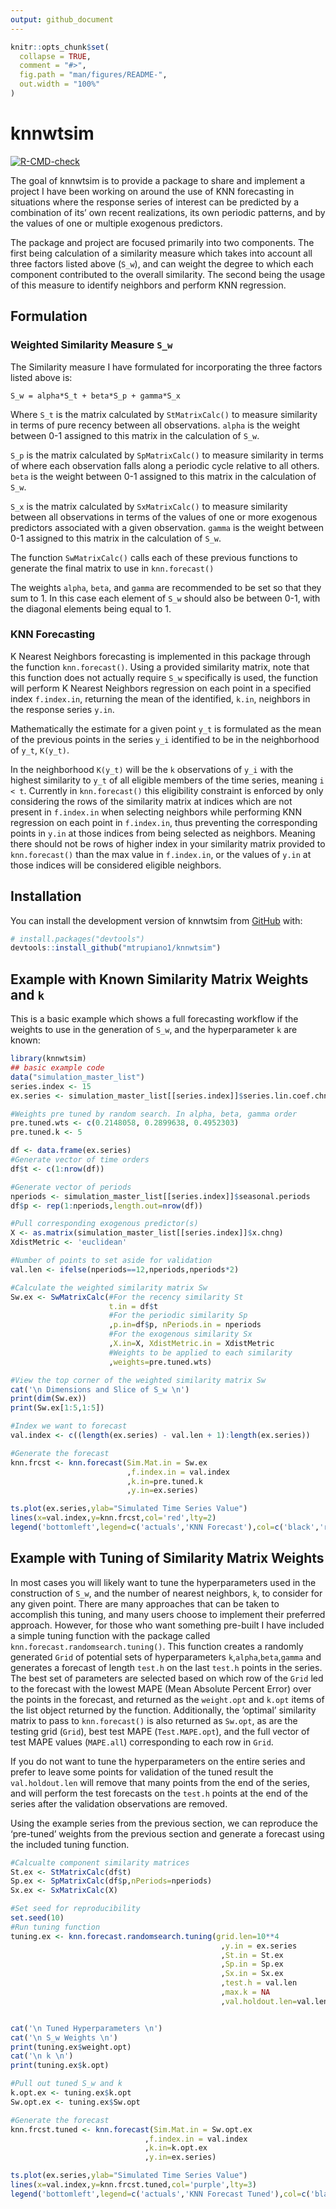 ```yaml
---
output: github_document
---
```


<!-- README.md is generated from README.Rmd. Please edit that file -->

```r
knitr::opts_chunk$set(
  collapse = TRUE,
  comment = "#>",
  fig.path = "man/figures/README-",
  out.width = "100%"
)
```

# knnwtsim

<!-- badges: start -->
[![R-CMD-check](https://github.com/mtrupiano1/knnwtsim/workflows/R-CMD-check/badge.svg)](https://github.com/mtrupiano1/knnwtsim/actions)
<!-- badges: end -->

The goal of knnwtsim is to provide a package to share and implement a project I have been working on 
around the use of KNN forecasting in situations where the response series of interest can be predicted by
a combination of its' own recent realizations, its own periodic patterns, and by the values of
one or multiple exogenous predictors. 

The package and project are focused primarily into two components. The first being calculation of a 
similarity measure which takes into account all three factors listed above (`S_w`), and can weight 
the degree to which each component contributed to the overall similarity. The second being the 
usage of this measure to identify neighbors and perform KNN regression. 

## Formulation 

### Weighted Similarity Measure `S_w`

The Similarity measure I have formulated for incorporating the three factors listed above is: 

`S_w = alpha*S_t + beta*S_p + gamma*S_x`

Where `S_t` is the matrix calculated by `StMatrixCalc()` to measure similarity in terms of pure recency between all observations. `alpha` is the weight between 0-1 assigned to this matrix in the calculation of `S_w`.

`S_p` is the matrix calculated by `SpMatrixCalc()` to measure similarity in terms of where each observation falls 
along a periodic cycle relative to all others. `beta` is the weight between 0-1 assigned to this matrix in the calculation of `S_w`.

`S_x` is the matrix calculated by `SxMatrixCalc()` to measure similarity between all observations in terms of the values of one or more exogenous predictors associated with a given observation. `gamma` is the weight between 0-1 assigned to this matrix in the calculation of `S_w`.

The function `SwMatrixCalc()` calls each of these previous functions to generate the final matrix to use in `knn.forecast()`

The weights `alpha`, `beta`, and `gamma` are recommended to be set so that they sum to 1. In this case each element of `S_w` should also be between 0-1, with the diagonal elements being equal to 1. 

### KNN Forecasting 

K Nearest Neighbors forecasting is implemented in this package through the function `knn.forecast()`. Using a provided similarity matrix, note that this function does not actually require `S_w` specifically is used, the function will perform K Nearest Neighbors regression on each point in a specified index `f.index.in`, returning the mean of the identified, `k.in`, neighbors in the response series `y.in`.  

Mathematically the estimate for a given point `y_t` is formulated as the mean of the previous points in the series `y_i` identified to be in the neighborhood of `y_t`, `K(y_t)`. 

In the neighborhood `K(y_t)` will be the `k` observations of `y_i` with the highest similarity to `y_t` of all eligible members of the time series, meaning `i < t`. Currently in `knn.forecast()` this eligibility constraint is enforced by only considering the rows of the similarity matrix at indices which are not present in `f.index.in` when selecting neighbors while performing KNN regression on each point in `f.index.in`, thus preventing the corresponding points in `y.in` at those indices from being selected as neighbors. Meaning there should not be rows of higher index in your similarity matrix provided to `knn.forecast()` than the max value in `f.index.in`, or the values of `y.in` at those indices will be considered eligible neighbors. 

## Installation

You can install the development version of knnwtsim from [GitHub](https://github.com/) with:

``` r
# install.packages("devtools")
devtools::install_github("mtrupiano1/knnwtsim")
```

## Example with Known Similarity Matrix Weights and `k`

This is a basic example which shows a full forecasting workflow if the weights 
to use in the generation of `S_w`, and the hyperparameter `k` are known:

```r
library(knnwtsim)
## basic example code
data("simulation_master_list")
series.index <- 15
ex.series <- simulation_master_list[[series.index]]$series.lin.coef.chng.x

#Weights pre tuned by random search. In alpha, beta, gamma order   
pre.tuned.wts <- c(0.2148058, 0.2899638, 0.4952303)
pre.tuned.k <- 5

df <- data.frame(ex.series)
#Generate vector of time orders
df$t <- c(1:nrow(df))

#Generate vector of periods
nperiods <- simulation_master_list[[series.index]]$seasonal.periods
df$p <- rep(1:nperiods,length.out=nrow(df))

#Pull corresponding exogenous predictor(s)
X <- as.matrix(simulation_master_list[[series.index]]$x.chng)
XdistMetric <- 'euclidean'

#Number of points to set aside for validation
val.len <- ifelse(nperiods==12,nperiods,nperiods*2)

#Calculate the weighted similarity matrix Sw 
Sw.ex <- SwMatrixCalc(#For the recency similarity St
                      t.in = df$t
                      #For the periodic similarity Sp
                      ,p.in=df$p, nPeriods.in = nperiods
                      #For the exogenous similarity Sx
                      ,X.in=X, XdistMetric.in = XdistMetric
                      #Weights to be applied to each similarity
                      ,weights=pre.tuned.wts)

#View the top corner of the weighted similarity matrix Sw 
cat('\n Dimensions and Slice of S_w \n')
print(dim(Sw.ex))
print(Sw.ex[1:5,1:5])


```

```r

#Index we want to forecast 
val.index <- c((length(ex.series) - val.len + 1):length(ex.series))

#Generate the forecast 
knn.frcst <- knn.forecast(Sim.Mat.in = Sw.ex
                          ,f.index.in = val.index
                          ,k.in=pre.tuned.k
                          ,y.in=ex.series)

ts.plot(ex.series,ylab="Simulated Time Series Value")
lines(x=val.index,y=knn.frcst,col='red',lty=2)
legend('bottomleft',legend=c('actuals','KNN Forecast'),col=c('black','red'),lty=c(1,2))


```


## Example with Tuning of Similarity Matrix Weights 

In most cases you will likely want to tune the hyperparameters used in the construction
of `S_w`, and the number of nearest neighbors, `k`, to consider for any given point. There 
are many approaches that can be taken to accomplish this tuning, and many users
choose to implement their preferred approach. However, for those who want something pre-built
I have included a simple tuning function with the package called `knn.forecast.randomsearch.tuning()`.
This function creates a randomly generated `Grid` of potential sets of hyperparameters `k`,`alpha`,`beta`,`gamma` and generates a forecast of length `test.h` on the last `test.h` points in the series. The best set of parameters 
are selected based on which row of the `Grid` led to the forecast with the lowest MAPE (Mean Absolute Percent Error) over the points in the forecast, and returned as the `weight.opt` and `k.opt` items of the list object returned by the function. Additionally, the 'optimal' similarity matrix to pass to `knn.forecast()` is also returned as `Sw.opt`, as are the testing grid (`Grid`), best test MAPE (`Test.MAPE.opt`), and the full vector of test MAPE values (`MAPE.all`) corresponding to each row in `Grid`.

If you do not want to tune the hyperparameters on the entire series and prefer to leave some points for validation of the tuned result the `val.holdout.len` will remove that many points from the end of the series, and will perform the test forecasts on the `test.h` points at the end of 
the series after the validation observations are removed. 

Using the example series from the previous section, we can reproduce the 'pre-tuned' weights from the 
previous section and generate a forecast using the included tuning function.


```r

#Calcualte component similarity matrices
St.ex <- StMatrixCalc(df$t)
Sp.ex <- SpMatrixCalc(df$p,nPeriods=nperiods)
Sx.ex <- SxMatrixCalc(X)

#Set seed for reproducibility 
set.seed(10)
#Run tuning function 
tuning.ex <- knn.forecast.randomsearch.tuning(grid.len=10**4
                                               ,y.in = ex.series
                                               ,St.in = St.ex 
                                               ,Sp.in = Sp.ex
                                               ,Sx.in = Sx.ex
                                               ,test.h = val.len
                                               ,max.k = NA
                                               ,val.holdout.len=val.len)


cat('\n Tuned Hyperparameters \n')
cat('\n S_w Weights \n')
print(tuning.ex$weight.opt)
cat('\n k \n')
print(tuning.ex$k.opt)

#Pull out tuned S_w and k
k.opt.ex <- tuning.ex$k.opt
Sw.opt.ex <- tuning.ex$Sw.opt


```


```r

#Generate the forecast 
knn.frcst.tuned <- knn.forecast(Sim.Mat.in = Sw.opt.ex
                              ,f.index.in = val.index
                              ,k.in=k.opt.ex 
                              ,y.in=ex.series)

ts.plot(ex.series,ylab="Simulated Time Series Value")
lines(x=val.index,y=knn.frcst.tuned,col='purple',lty=3)
legend('bottomleft',legend=c('actuals','KNN Forecast Tuned'),col=c('black','purple'),lty=c(1,3))


```

